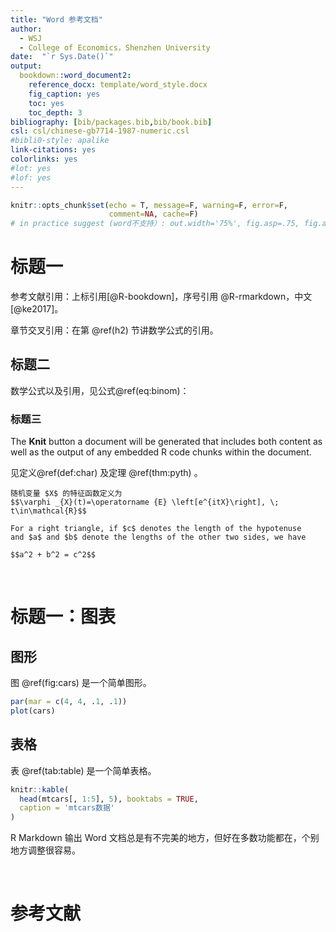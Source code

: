 ```yaml
---
title: "Word 参考文档"
author:
  - WSJ
  - College of Economics，Shenzhen University
date:  "`r Sys.Date()`"
output:
  bookdown::word_document2: 
    reference_docx: template/word_style.docx
    fig_caption: yes
    toc: yes
    toc_depth: 3
bibliography: [bib/packages.bib,bib/book.bib]
csl: csl/chinese-gb7714-1987-numeric.csl
#bibli0-style: apalike
link-citations: yes
colorlinks: yes
#lot: yes
#lof: yes
---
```


```r
knitr::opts_chunk$set(echo = T, message=F, warning=F, error=F,
                      comment=NA, cache=F)
# in practice suggest (word不支持）: out.width='75%', fig.asp=.75, fig.align='center'
```

# 标题一

参考文献引用：上标引用[@R-bookdown]，序号引用 @R-rmarkdown，中文[@ke2017]。

章节交叉引用：在第 \@ref(h2) 节讲数学公式的引用。 

## 标题二 {#h2}

数学公式以及引用，见公式\@ref(eq:binom)：

\begin{equation}
f\left(k\right)=\binom{n}{k}p^k\left(1-p\right)^{n-k} (\#eq:binom)
\end{equation}

### 标题三

The **Knit** button a document will be generated that includes both content as well as the output of any embedded R code chunks within the document. 

见定义\@ref(def:char) 及定理 \@ref(thm:pyth) 。

```definition
随机变量 $X$ 的特征函数定义为
$$\varphi _{X}(t)=\operatorname {E} \left[e^{itX}\right], \; t\in\mathcal{R}$$
```

```theorem
For a right triangle, if $c$ denotes the length of the hypotenuse
and $a$ and $b$ denote the lengths of the other two sides, we have

$$a^2 + b^2 = c^2$$
```
<br>

# 标题一：图表

## 图形

图 \@ref(fig:cars) 是一个简单图形。

```r
par(mar = c(4, 4, .1, .1))
plot(cars)
```

## 表格

表 \@ref(tab:table) 是一个简单表格。

```r
knitr::kable(
  head(mtcars[, 1:5], 5), booktabs = TRUE,
  caption = 'mtcars数据'
)
```

R Markdown 输出 Word 文档总是有不完美的地方，但好在多数功能都在，个别地方调整很容易。

<br>

# 参考文献 {-}

